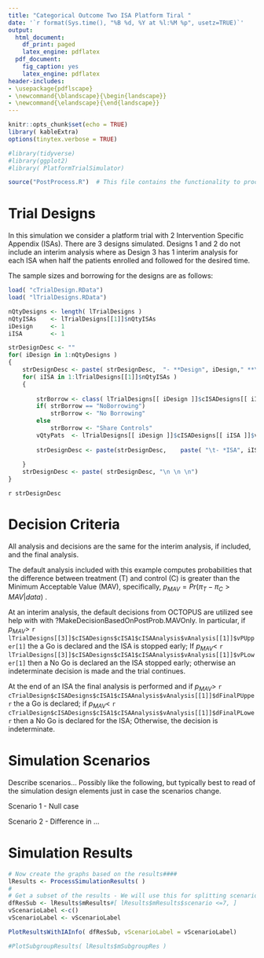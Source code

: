 ```yaml
---
title: "Categorical Outcome Two ISA Platform Tiral "
date: '`r format(Sys.time(), "%B %d, %Y at %l:%M %p", usetz=TRUE)`'
output:
  html_document:
    df_print: paged
    latex_engine: pdflatex
  pdf_document:
    fig_caption: yes
    latex_engine: pdflatex
header-includes:
- \usepackage{pdflscape}
- \newcommand{\blandscape}{\begin{landscape}}
- \newcommand{\elandscape}{\end{landscape}}
---
```


```r
knitr::opts_chunk$set(echo = TRUE)
library( kableExtra)
options(tinytex.verbose = TRUE)
```

```r
#library(tidyverse)
#library(ggplot2)
#library( PlatformTrialSimulator)

source("PostProcess.R")  # This file contains the functionality to process the simulation results and plot

```

# Trial Designs
In this simulation we consider a platform trial with 2 Intervention Specific Appendix (ISAs).  There are 3 designs simulated.  Designs 1 and 2 do not include an interim analysis where as Design 3 has 1 interim analysis for each ISA when half the patients enrolled and followed for the desired time.

The sample sizes and borrowing for the designs are as follows:

```r
load( "cTrialDesign.RData")
load( "lTrialDesigns.RData") 

nQtyDesigns <- length( lTrialDesigns )
nQtyISAs    <- lTrialDesigns[[1]]$nQtyISAs
iDesign     <- 1
iISA        <- 1

strDesignDesc <- ""
for( iDesign in 1:nQtyDesigns )
{
    strDesignDesc <- paste( strDesignDesc,  "- **Design", iDesign," **\n" )
    for( iISA in 1:lTrialDesigns[[1]]$nQtyISAs )
    {
       
        strBorrow <- class( lTrialDesigns[[ iDesign ]]$cISADesigns[[ iISA ]]$cISAAnalysis )
        if( strBorrow == "NoBorrowing")
            strBorrow <- "No Borrowing"
        else
            strBorrow <- "Share Controls"
        vQtyPats  <- lTrialDesigns[[ iDesign ]]$cISADesigns[[ iISA ]]$vQtyPats
        
        strDesignDesc <- paste(strDesignDesc,    paste( "\t- *ISA", iISA, "*- Borrowing: ", strBorrow, ", # Patients on Control:", vQtyPats[1], ", # Patients on Treatment:", vQtyPats[2], "\n", sep="" ))
        
    }
    strDesignDesc <- paste( strDesignDesc, "\n \n \n")
}

```

`r strDesignDesc `

# Decision Criteria 

All analysis and decisions are the same for the interim analysis, if included, and the final analysis.  

The default analysis included with this example computes probabilities that the difference between treatment (T) and control (C) is greater than the Minimum Acceptable Value (MAV), specifically,  $p_{MAV} =Pr( \pi_T - \pi_C > MAV | data )$ .

At an interim analysis, the default decisions from OCTOPUS are utilized see help with with ?MakeDecisionBasedOnPostProb.MAVOnly.  In particular, if $p_{MAV} >$ `r lTrialDesigns[[3]]$cISADesigns$cISA1$cISAAnalysis$vAnalysis[[1]]$vPUpper[1] ` the a Go is declared and the ISA is stopped early;  If $p_{MAV} <$  `r lTrialDesigns[[3]]$cISADesigns$cISA1$cISAAnalysis$vAnalysis[[1]]$vPLower[1] ` then a No Go is declared an the ISA stopped early; otherwise an indeterminate decision is made and the trial continues.  

At the end of an ISA the final analysis is performed and if $p_{MAV} >$ `r cTrialDesign$cISADesigns$cISA1$cISAAnalysis$vAnalysis[[1]]$dFinalPUpper ` the a Go is declared; if $p_{MAV} <$ `r cTrialDesign$cISADesigns$cISA1$cISAAnalysis$vAnalysis[[1]]$dFinalPLower ` then a No Go is declared for the ISA; Otherwise, the decision is indeterminate.  




# Simulation Scenarios

Describe scenarios... Possibly like the following, but typically best to read of the simulation design elements just in case the scenarios change. 

Scenario 1 - Null case

Scenario 2 - Difference in ...

# Simulation Results

```r

# Now create the graphs based on the results####
lResults <- ProcessSimulationResults( )
#
# Get a subset of the results - We will use this for splitting scenarios into meaningful graphs
dfResSub <- lResults$mResults#[ lResults$mResults$scenario <=7, ]
vScenarioLabel <-c()
vScenarioLabel <- vScenarioLabel

PlotResultsWithIAInfo( dfResSub, vScenarioLabel = vScenarioLabel)

#PlotSubgroupResults( lResults$mSubgroupRes )


```






